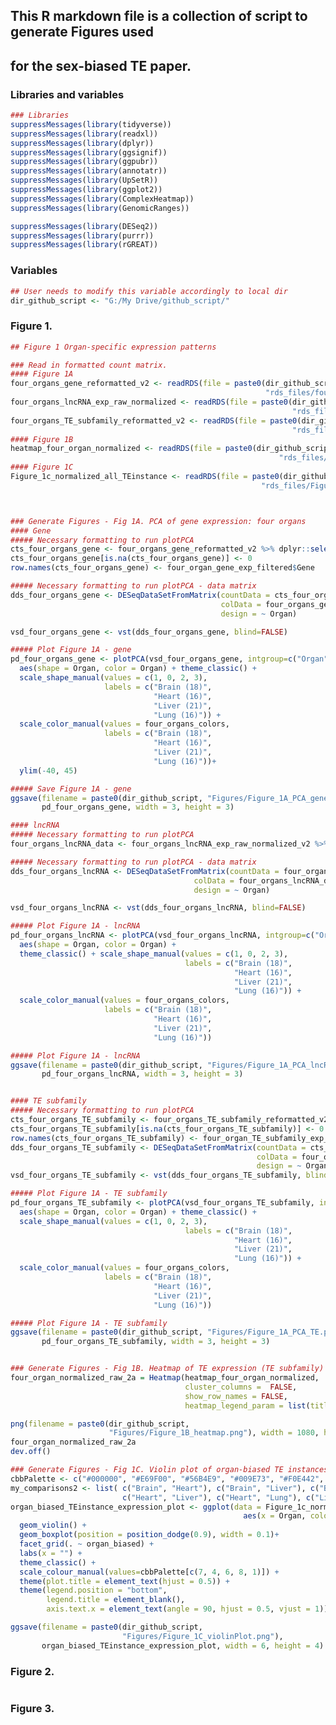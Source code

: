 ## This R markdown file is a collection of script to generate Figures used 
## for the sex-biased TE paper. 



### Libraries and variables 

```{r}
### Libraries
suppressMessages(library(tidyverse))
suppressMessages(library(readxl))
suppressMessages(library(dplyr))  
suppressMessages(library(ggsignif)) 
suppressMessages(library(ggpubr))
suppressMessages(library(annotatr)) 
suppressMessages(library(UpSetR))
suppressMessages(library(ggplot2)) 
suppressMessages(library(ComplexHeatmap))
suppressMessages(library(GenomicRanges))

suppressMessages(library(DESeq2))
suppressMessages(library(purrr))
suppressMessages(library(rGREAT)) 


```


### Variables

```{r}
## User needs to modify this variable accordingly to local dir 
dir_github_script <- "G:/My Drive/github_script/"

```


### Figure 1.

```{r}


## Figure 1 Organ-specific expression patterns 

### Read in formatted count matrix. 
#### Figure 1A
four_organs_gene_reformatted_v2 <- readRDS(file = paste0(dir_github_script, 
                                                         "rds_files/four_organs_gene_reformatted_v2.rds"))
four_organs_lncRNA_exp_raw_normalized <- readRDS(file = paste0(dir_github_script, 
                                                               "rds_files/four_organs_lncRNA_exp_raw_normalized.rds"))
four_organs_TE_subfamily_reformatted_v2 <- readRDS(file = paste0(dir_github_script, 
                                                               "rds_files/four_organs_TE_subfamily_reformatted_v2.rds"))
#### Figure 1B
heatmap_four_organ_normalized <- readRDS(file = paste0(dir_github_script,
                                                            "rds_files/heatmap_four_organ_normalized.rds"))
#### Figure 1C
Figure_1c_normalized_all_TEinstance <- readRDS(file = paste0(dir_github_script,
                                                        "rds_files/Figure_1c_normalized_all_TEinstance.rds"))



### Generate Figures - Fig 1A. PCA of gene expression: four organs
#### Gene
##### Necessary formatting to run plotPCA
cts_four_organs_gene <- four_organs_gene_reformatted_v2 %>% dplyr::select(where(is.numeric)) %>% t()
cts_four_organs_gene[is.na(cts_four_organs_gene)] <- 0
row.names(cts_four_organs_gene) <- four_organ_gene_exp_filtered$Gene

##### Necessary formatting to run plotPCA - data matrix
dds_four_organs_gene <- DESeqDataSetFromMatrix(countData = cts_four_organs_gene,
                                               colData = four_organs_gene_reformatted_v2,
                                               design = ~ Organ)

vsd_four_organs_gene <- vst(dds_four_organs_gene, blind=FALSE)

##### Plot Figure 1A - gene
pd_four_organs_gene <- plotPCA(vsd_four_organs_gene, intgroup=c("Organ"),  ntop = 300) + 
  aes(shape = Organ, color = Organ) + theme_classic() + 
  scale_shape_manual(values = c(1, 0, 2, 3),
                     labels = c("Brain (18)",
                                "Heart (16)",
                                "Liver (21)",
                                "Lung (16)")) + 
  scale_color_manual(values = four_organs_colors,
                     labels = c("Brain (18)",
                                "Heart (16)",
                                "Liver (21)",
                                "Lung (16)"))+
  ylim(-40, 45)

##### Save Figure 1A - gene
ggsave(filename = paste0(dir_github_script, "Figures/Figure_1A_PCA_gene.png"),
       pd_four_organs_gene, width = 3, height = 3)

#### lncRNA
##### Necessary formatting to run plotPCA
four_organs_lncRNA_data <- four_organs_lncRNA_exp_raw_normalized_v2 %>% as_tibble()

##### Necessary formatting to run plotPCA - data matrix
dds_four_organs_lncRNA <- DESeqDataSetFromMatrix(countData = four_organs_lncRNA_exp_raw_normalized,
                                         colData = four_organs_lncRNA_data,
                                         design = ~ Organ)

vsd_four_organs_lncRNA <- vst(dds_four_organs_lncRNA, blind=FALSE)

##### Plot Figure 1A - lncRNA
pd_four_organs_lncRNA <- plotPCA(vsd_four_organs_lncRNA, intgroup=c("Organ"),  ntop = 300)   +  
  aes(shape = Organ, color = Organ) +
  theme_classic() + scale_shape_manual(values = c(1, 0, 2, 3),
                                       labels = c("Brain (18)",
                                                  "Heart (16)",
                                                  "Liver (21)",
                                                  "Lung (16)")) + 
  scale_color_manual(values = four_organs_colors,
                     labels = c("Brain (18)",
                                "Heart (16)",
                                "Liver (21)",
                                "Lung (16)"))

##### Plot Figure 1A - lncRNA
ggsave(filename = paste0(dir_github_script, "Figures/Figure_1A_PCA_lncRNA.png"),
       pd_four_organs_lncRNA, width = 3, height = 3)


#### TE subfamily
##### Necessary formatting to run plotPCA
cts_four_organs_TE_subfamily <- four_organs_TE_subfamily_reformatted_v2 %>% dplyr::select(where(is.numeric)) %>% t()
cts_four_organs_TE_subfamily[is.na(cts_four_organs_TE_subfamily)] <- 0
row.names(cts_four_organs_TE_subfamily) <- four_organ_TE_subfamily_exp_filtered$Gene
dds_four_organs_TE_subfamily <- DESeqDataSetFromMatrix(countData = cts_four_organs_TE_subfamily,
                                                       colData = four_organs_TE_subfamily_reformatted_v2,
                                                       design = ~ Organ)
vsd_four_organs_TE_subfamily <- vst(dds_four_organs_TE_subfamily, blind=FALSE)

##### Plot Figure 1A - TE subfamily
pd_four_organs_TE_subfamily <- plotPCA(vsd_four_organs_TE_subfamily, intgroup=c("Organ"), ntop = 300) +
  aes(shape = Organ, color = Organ) + theme_classic() + 
  scale_shape_manual(values = c(1, 0, 2, 3),
                                       labels = c("Brain (18)",
                                                  "Heart (16)",
                                                  "Liver (21)",
                                                  "Lung (16)")) + 
  scale_color_manual(values = four_organs_colors,
                     labels = c("Brain (18)",
                                "Heart (16)",
                                "Liver (21)",
                                "Lung (16)"))

##### Plot Figure 1A - TE subfamily
ggsave(filename = paste0(dir_github_script, "Figures/Figure_1A_PCA_TE.png"),
       pd_four_organs_TE_subfamily, width = 3, height = 3)


### Generate Figures - Fig 1B. Heatmap of TE expression (TE subfamily)
four_organ_normalized_raw_2a = Heatmap(heatmap_four_organ_normalized,
                                       cluster_columns =  FALSE,
                                       show_row_names = FALSE,
                                       heatmap_legend_param = list(title = "  Exp\nZ-score"))

png(filename = paste0(dir_github_script,
                      "Figures/Figure_1B_heatmap.png"), width = 1080, height = 1080)
four_organ_normalized_raw_2a
dev.off()

### Generate Figures - Fig 1C. Violin plot of organ-biased TE instances
cbbPalette <- c("#000000", "#E69F00", "#56B4E9", "#009E73", "#F0E442", "#0072B2", "#D55E00", "#CC79A7")
my_comparisons2 <- list( c("Brain", "Heart"), c("Brain", "Liver"), c("Brain", "Lung"),
                         c("Heart", "Liver"), c("Heart", "Lung"), c("Liver", "Lung"))
organ_biased_TEinstance_expression_plot <- ggplot(data = Figure_1c_normalized_all_TEinstance ,
                                                    aes(x = Organ, color = Organ, y= log2(TE_count))) + 
  geom_violin() +
  geom_boxplot(position = position_dodge(0.9), width = 0.1)+
  facet_grid(. ~ organ_biased) +
  labs(x = "") +
  theme_classic() +
  scale_colour_manual(values=cbbPalette[c(7, 4, 6, 8, 1)]) +
  theme(plot.title = element_text(hjust = 0.5)) +
  theme(legend.position = "bottom",
        legend.title = element_blank(),
        axis.text.x = element_text(angle = 90, hjust = 0.5, vjust = 1))

ggsave(filename = paste0(dir_github_script,
                         "Figures/Figure_1C_violinPlot.png"),
       organ_biased_TEinstance_expression_plot, width = 6, height = 4)


```


### Figure 2.

```{r}

```

### Figure 3.

```{r}

```


